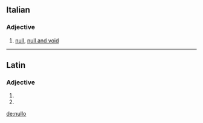 ==Italian==

===Adjective===
{{it-adj|null}}

# [[null]], [[null and void]]

----

==Latin==

===Adjective===
{{la-adj-form|nūllō}}

# {{inflection of|nullus|nūllus|abl|m|s|lang=la}}
# {{inflection of|nullus|nūllus|abl|n|s|lang=la}}

[[de:nullo]]